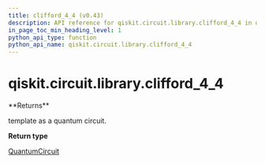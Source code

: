 ```yaml
---
title: clifford_4_4 (v0.43)
description: API reference for qiskit.circuit.library.clifford_4_4 in qiskit v0.43
in_page_toc_min_heading_level: 1
python_api_type: function
python_api_name: qiskit.circuit.library.clifford_4_4
---
```


<span id="qiskit-circuit-library-clifford-4-4" />

# qiskit.circuit.library.clifford\_4\_4

<Function id="qiskit.circuit.library.clifford_4_4" isDedicatedPage={true} github="https://github.com/qiskit/qiskit/tree/stable/0.24/qiskit/circuit/library/templates/clifford/clifford_4_4.py" signature="clifford_4_4()">
  **Returns**

  template as a quantum circuit.

  **Return type**

  [QuantumCircuit](qiskit.circuit.QuantumCircuit "qiskit.circuit.QuantumCircuit")
</Function>

